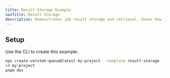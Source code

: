 ```yaml
---
title: Result Storage Example
navTitle: Result Storage
description: Demonstrates job result storage and retrieval. Shows how job handlers return typed results that are automatically stored and accessible through events.
---
```


## Setup

Use the CLI to create this example:

```bash
npx create-vorsteh-queue@latest my-project --template result-storage
cd my-project
pnpm dev
```
